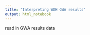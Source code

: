 ```yaml
---
title: "Interpreting WDH GWA results"
output: html_notebook
---
```

read in GWA results data
```r


```

